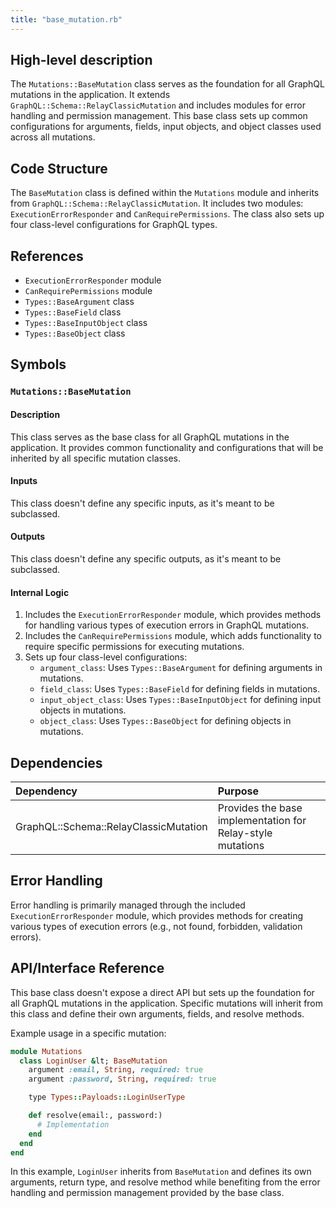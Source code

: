 ```yaml
---
title: "base_mutation.rb"
---
```


## High-level description
The `Mutations::BaseMutation` class serves as the foundation for all GraphQL mutations in the application. It extends `GraphQL::Schema::RelayClassicMutation` and includes modules for error handling and permission management. This base class sets up common configurations for arguments, fields, input objects, and object classes used across all mutations.

## Code Structure
The `BaseMutation` class is defined within the `Mutations` module and inherits from `GraphQL::Schema::RelayClassicMutation`. It includes two modules: `ExecutionErrorResponder` and `CanRequirePermissions`. The class also sets up four class-level configurations for GraphQL types.

## References
- `ExecutionErrorResponder` module
- `CanRequirePermissions` module
- `Types::BaseArgument` class
- `Types::BaseField` class
- `Types::BaseInputObject` class
- `Types::BaseObject` class

## Symbols

### `Mutations::BaseMutation`
#### Description
This class serves as the base class for all GraphQL mutations in the application. It provides common functionality and configurations that will be inherited by all specific mutation classes.

#### Inputs
This class doesn't define any specific inputs, as it's meant to be subclassed.

#### Outputs
This class doesn't define any specific outputs, as it's meant to be subclassed.

#### Internal Logic
1. Includes the `ExecutionErrorResponder` module, which provides methods for handling various types of execution errors in GraphQL mutations.
2. Includes the `CanRequirePermissions` module, which adds functionality to require specific permissions for executing mutations.
3. Sets up four class-level configurations:
   - `argument_class`: Uses `Types::BaseArgument` for defining arguments in mutations.
   - `field_class`: Uses `Types::BaseField` for defining fields in mutations.
   - `input_object_class`: Uses `Types::BaseInputObject` for defining input objects in mutations.
   - `object_class`: Uses `Types::BaseObject` for defining objects in mutations.

## Dependencies
| Dependency | Purpose |
|:-----------|:--------|
| GraphQL::Schema::RelayClassicMutation | Provides the base implementation for Relay-style mutations |

## Error Handling
Error handling is primarily managed through the included `ExecutionErrorResponder` module, which provides methods for creating various types of execution errors (e.g., not found, forbidden, validation errors).

## API/Interface Reference
This base class doesn't expose a direct API but sets up the foundation for all GraphQL mutations in the application. Specific mutations will inherit from this class and define their own arguments, fields, and resolve methods.

Example usage in a specific mutation:

```ruby
module Mutations
  class LoginUser &lt; BaseMutation
    argument :email, String, required: true
    argument :password, String, required: true

    type Types::Payloads::LoginUserType

    def resolve(email:, password:)
      # Implementation
    end
  end
end
```

In this example, `LoginUser` inherits from `BaseMutation` and defines its own arguments, return type, and resolve method while benefiting from the error handling and permission management provided by the base class.